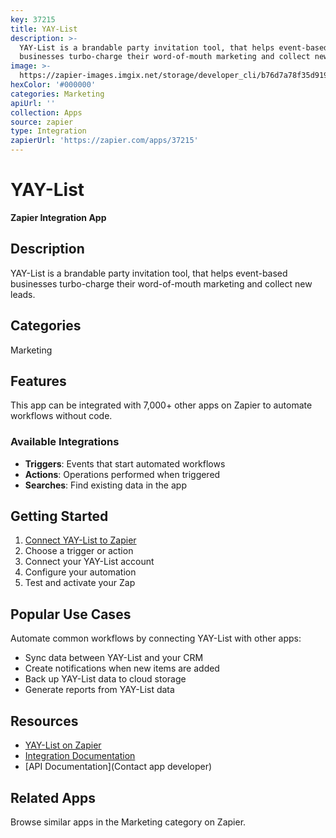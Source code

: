 ```yaml
---
key: 37215
title: YAY-List
description: >-
  YAY-List is a brandable party invitation tool, that helps event-based
  businesses turbo-charge their word-of-mouth marketing and collect new leads.
image: >-
  https://zapier-images.imgix.net/storage/developer_cli/b76d7a78f35d919bcad89496b3d17c02.png?auto=format%2Ccompress&ixlib=python-3.0.0&q=50
hexColor: '#000000'
categories: Marketing
apiUrl: ''
collection: Apps
source: zapier
type: Integration
zapierUrl: 'https://zapier.com/apps/37215'
---
```

# YAY-List

**Zapier Integration App**

## Description

YAY-List is a brandable party invitation tool, that helps event-based businesses turbo-charge their word-of-mouth marketing and collect new leads.

## Categories

Marketing

## Features

This app can be integrated with 7,000+ other apps on Zapier to automate workflows without code.

### Available Integrations

- **Triggers**: Events that start automated workflows
- **Actions**: Operations performed when triggered
- **Searches**: Find existing data in the app

## Getting Started

1. [Connect YAY-List to Zapier](https://zapier.com/apps/37215)
2. Choose a trigger or action
3. Connect your YAY-List account
4. Configure your automation
5. Test and activate your Zap

## Popular Use Cases

Automate common workflows by connecting YAY-List with other apps:

- Sync data between YAY-List and your CRM
- Create notifications when new items are added
- Back up YAY-List data to cloud storage
- Generate reports from YAY-List data

## Resources

- [YAY-List on Zapier](https://zapier.com/apps/37215)
- [Integration Documentation](https://zapier.com/apps/37215/integrations)
- [API Documentation](Contact app developer)

## Related Apps

Browse similar apps in the Marketing category on Zapier.

